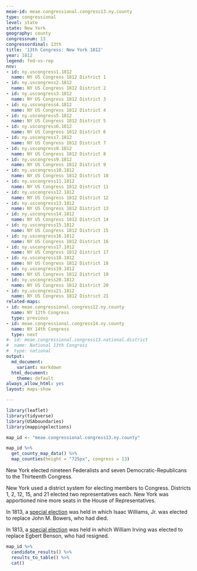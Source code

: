 ```yaml
---
meae-id: meae.congressional.congress13.ny.county
type: congressional
level: state
state: New York
geography: county
congressnum: 13
congressordinal: 13th
title: '13th Congress: New York 1812'
year: 1812
legend: fed-vs-rep
nnv:
- id: ny.uscongress1.1812
  name: NY US Congress 1812 District 1
- id: ny.uscongress2.1812
  name: NY US Congress 1812 District 2
- id: ny.uscongress3.1812
  name: NY US Congress 1812 District 3
- id: ny.uscongress4.1812
  name: NY US Congress 1812 District 4
- id: ny.uscongress5.1812
  name: NY US Congress 1812 District 5
- id: ny.uscongress6.1812
  name: NY US Congress 1812 District 6
- id: ny.uscongress7.1812
  name: NY US Congress 1812 District 7
- id: ny.uscongress8.1812
  name: NY US Congress 1812 District 8
- id: ny.uscongress9.1812
  name: NY US Congress 1812 District 9
- id: ny.uscongress10.1812
  name: NY US Congress 1812 District 10
- id: ny.uscongress11.1812
  name: NY US Congress 1812 District 11
- id: ny.uscongress12.1812
  name: NY US Congress 1812 District 12
- id: ny.uscongress13.1812
  name: NY US Congress 1812 District 13
- id: ny.uscongress14.1812
  name: NY US Congress 1812 District 14
- id: ny.uscongress15.1812
  name: NY US Congress 1812 District 15
- id: ny.uscongress16.1812
  name: NY US Congress 1812 District 16
- id: ny.uscongress17.1812
  name: NY US Congress 1812 District 17
- id: ny.uscongress18.1812
  name: NY US Congress 1812 District 18
- id: ny.uscongress19.1812
  name: NY US Congress 1812 District 19
- id: ny.uscongress20.1812
  name: NY US Congress 1812 District 20
- id: ny.uscongress21.1812
  name: NY US Congress 1812 District 21
related-maps:
- id: meae.congressional.congress12.ny.county
  name: NY 12th Congress
  type: previous
- id: meae.congressional.congress14.ny.county
  name: NY 14th Congress
  type: next
#- id: meae.congressional.congress13.national.district
#  name: National 13th Congress
#  type: national
output:
  md_document:
    variant: markdown
  html_document:
    theme: default
always_allow_html: yes
layout: maps-show

---
```


```r
library(leaflet)
library(tidyverse)
library(USAboundaries)
library(mappingelections)

map_id <- "meae.congressional.congress13.ny.county"
```

<div class="map">

```r
map_id %>%
  get_county_map_data() %>%
  map_counties(height = "725px", congress = 13)
```

</div>

New York elected nineteen Federalists and seven Democratic-Republicans to the Thirteenth Congress. 

New York used a district system for electing members to Congress. Districts 1, 2, 12, 15, and 21 elected two representatives each. New York was apportioned nine more seats in the House of Representatives.

In 1813, a [special election](https://elections.lib.tufts.edu/catalog/tufts:ny.uscongress15.special.1813) was held in which Isaac Williams, Jr. was elected to replace John M. Bowers, who had died. 

In 1813, a [special election](https://elections.lib.tufts.edu/catalog/tufts:ny.uscongress2.special.1813) was held in which William Irving was elected to replace Egbert Benson, who had resigned.

<div class="results-table">

```r
map_id %>%
  candidate_results() %>%
  results_to_table() %>%
  cat()
```

</div>
